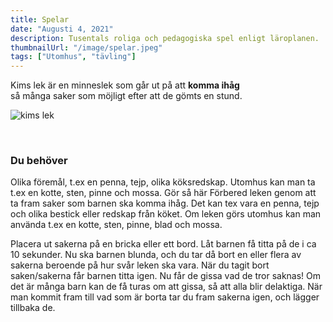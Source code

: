 ```yaml
---
title: Spelar
date: "Augusti 4, 2021"
description: Tusentals roliga och pedagogiska spel enligt läroplanen.
thumbnailUrl: "/image/spelar.jpeg"
tags: ["Utomhus", "tävling"]
---
```


<div>
  Kims lek är en minneslek som går ut på att <strong>komma ihåg </strong> <br />
  så många saker som möjligt efter att de gömts en stund.
</div>

![kims lek](/image/spelar.jpeg)

<br />

### Du behöver

Olika föremål, t.ex en penna, tejp, olika köksredskap. Utomhus kan man ta t.ex en kotte, sten, pinne och mossa.
Gör så här
Förbered leken genom att ta fram saker som barnen ska komma ihåg. Det kan tex vara en penna, tejp och olika bestick eller redskap från köket. Om leken görs utomhus kan man använda t.ex en kotte, sten, pinne, blad och mossa.

Placera ut sakerna på en bricka eller ett bord.
Låt barnen få titta på de i ca 10 sekunder.
Nu ska barnen blunda, och du tar då bort en eller flera av sakerna beroende på hur svår leken ska vara.
När du tagit bort saken/sakerna får barnen titta igen.
Nu får de gissa vad de tror saknas! Om det är många barn kan de få turas om att gissa, så att alla blir delaktiga.
När man kommit fram till vad som är borta tar du fram sakerna igen, och lägger tillbaka de.
